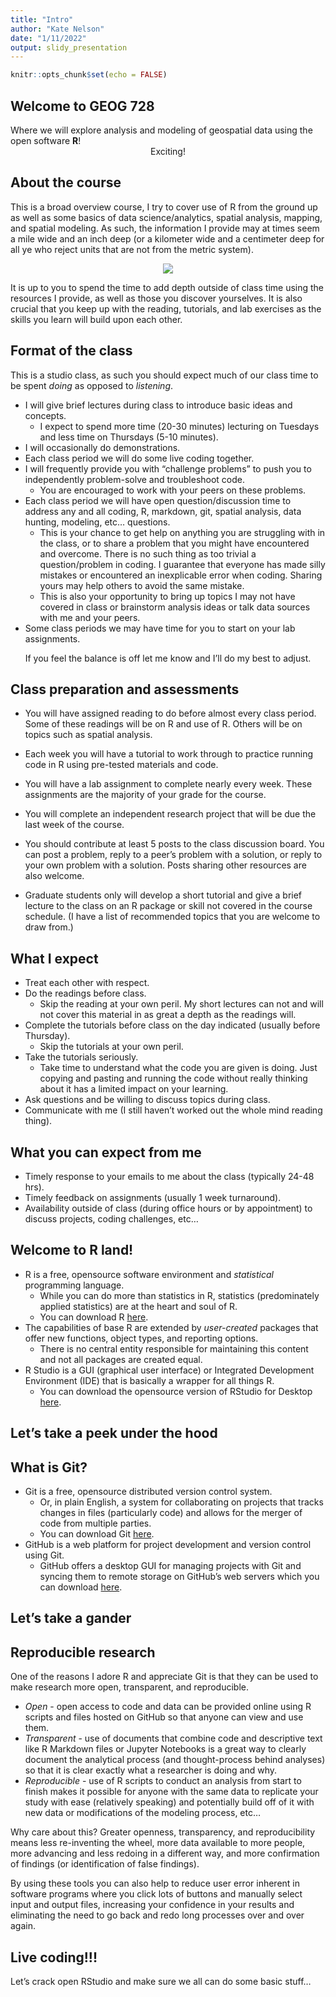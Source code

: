 ```yaml
---
title: "Intro"
author: "Kate Nelson"
date: "1/11/2022"
output: slidy_presentation
---
```


```r
knitr::opts_chunk$set(echo = FALSE)
```

## Welcome to GEOG 728

Where we will explore analysis and modeling of geospatial data using the open software **R**!
<center>Exciting!</center>

## About the course

This is a broad overview course, I try to cover use of R from the ground up as well as some basics of data science/analytics, spatial analysis, mapping, and spatial modeling. As such, the information I provide may at times seem a mile wide and an inch deep (or a kilometer wide and a centimeter deep for all ye who reject units that are not from the metric system). 

<center>![](kilogram.png)</center>

It is up to you to spend the time to add depth outside of class time using the resources I provide, as well as those you discover yourselves. It is also crucial that you keep up with the reading, tutorials, and lab exercises as the skills you learn will build upon each other.

## Format of the class

This is a studio class, as such you should expect much of our class time to be spent *doing* as opposed to *listening*. 

- I will give brief lectures during class to introduce basic ideas and concepts. 
  - I expect to spend more time (20-30 minutes) lecturing on Tuesdays and less time on Thursdays (5-10 minutes).
- I will occasionally do demonstrations.
- Each class period we will do some live coding together.
- I will frequently provide you with "challenge problems" to push you to independently problem-solve and troubleshoot code.
  - You are encouraged to work with your peers on these problems.
- Each class period we will have open question/discussion time to address any and all coding, R, markdown, git, spatial analysis, data hunting, modeling, etc... questions.
  - This is your chance to get help on anything you are struggling with in the class, or to share a problem that you might have encountered and overcome. There is no such thing as too trivial a question/problem in coding. I guarantee that everyone has made silly mistakes or encountered an inexplicable error when coding. Sharing yours may help others to avoid the same mistake.
  - This is also your opportunity to bring up topics I may not have covered in class or brainstorm analysis ideas or talk data sources with me and your peers.
- Some class periods we may have time for you to start on your lab assignments.

<center>If you feel the balance is off let me know and I'll do my best to adjust.</center>

## Class preparation and assessments

- You will have assigned reading to do before almost every class period. Some of these readings will be on R and use of R. Others will be on topics such as spatial analysis. 
- Each week you will have a tutorial to work through to practice running code in R using pre-tested materials and code.

- You will have a lab assignment to complete nearly every week. These assignments are the majority of your grade for the course.
- You will complete an independent research project that will be due the last week of the course.
- You should contribute at least 5 posts to the class discussion board. You can post a problem, reply to a peer's problem with a solution, or reply to your own problem with a solution. Posts sharing other resources are also welcome. 
- Graduate students only will develop a short tutorial and give a brief lecture to the class on an R package or skill not covered in the course schedule. (I have a list of recommended topics that you are welcome to draw from.)

 

## What I expect

- Treat each other with respect.
- Do the readings before class.
  - Skip the reading at your own peril. My short lectures can not and will not cover this material in as great a depth as the readings will.
- Complete the tutorials before class on the day indicated (usually before Thursday).
  - Skip the tutorials at your own peril. 
- Take the tutorials seriously. 
  - Take time to understand what the code you are given is doing. Just copying and pasting and running the code without really thinking about it has a limited impact on your learning.
- Ask questions and be willing to discuss topics during class.
- Communicate with me (I still haven't worked out the whole mind reading thing).
  



## What you can expect from me

- Timely response to your emails to me about the class (typically 24-48 hrs).
- Timely feedback on assignments (usually 1 week turnaround).
- Availability outside of class (during office hours or by appointment) to discuss projects, coding challenges, etc...



## Welcome to R land!


- R is a free, opensource software environment and *statistical* programming language.
  - While you can do more than statistics in R, statistics (predominately applied statistics) are at the heart and soul of R.
  - You can download R [here](https://www.r-project.org/).
- The capabilities of base R are extended by *user-created* packages that offer new functions, object types, and reporting options.
  - There is no central entity responsible for maintaining this content and not all packages are created equal.
- R Studio is a GUI (graphical user interface) or Integrated Development Environment (IDE) that is basically a wrapper for all things R.
  - You can download the opensource version of RStudio for Desktop [here](https://www.rstudio.com/products/rstudio/).


## Let's take a peek under the hood





## What is Git?
  
  
- Git is a free, opensource distributed version control system.
  - Or, in plain English, a system for collaborating on projects that tracks changes in files (particularly code) and allows for the merger of code from multiple parties.
  - You can download Git [here](https://git-scm.com/).
- GitHub is a web platform for project development and version control using Git.
  - GitHub offers a desktop GUI for managing projects with Git and syncing them to remote storage on GitHub's web servers which you can download [here](https://desktop.github.com/).
  

## Let's take a gander



## Reproducible research

One of the reasons I adore R and appreciate Git is that they can be used to make research more open, transparent, and reproducible. 

- *Open* - open access to code and data can be provided online using R scripts and files hosted on GitHub so that anyone can view and use them.
- *Transparent* - use of documents that combine code and descriptive text like R Markdown files or Jupyter Notebooks is a great way to clearly document the analytical process (and thought-process behind analyses) so that it is clear exactly what a researcher is doing and why.
- *Reproducible* - use of R scripts to conduct an analysis from start to finish makes it possible for anyone with the same data to replicate your study with ease (relatively speaking) and potentially build off of it with new data or modifications of the modeling process, etc...

Why care about this? Greater openness, transparency, and reproducibility means less re-inventing the wheel, more data available to more people, more advancing and less redoing in a different way, and more confirmation of findings (or identification of false findings). 

By using these tools you can also help to reduce user error inherent in software programs where you click lots of buttons and manually select input and output files, increasing your confidence in your results and eliminating the need to go back and redo long processes over and over again. 


## Live coding!!!



Let's crack open RStudio and make sure we all can do some basic stuff...



